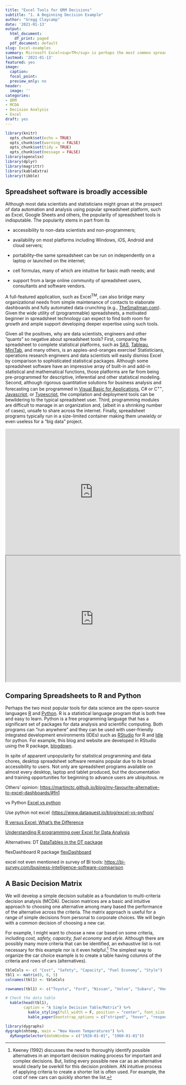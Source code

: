 ```yaml
---
title: "Excel Tools for QRM Decisions"
subtitle: "1. A Beginning Decision Example"
author: "Gregg Claycamp"
date: '2021-01-13'
output:
  html_document:
    df_print: paged
  pdf_document: default
slug: Excel-examples
summary: Microsoft Excel<sup>TM</sup> is perhaps the most common spreadsheet software on business desktops. Often it is the main tool for small businesses and a prototyping and team- or division-based tool for larger business. Spreadsheet software offers an easy way to control and automate repetitive processes from data collection to knowledge managemenr. Finally, Excel macros are a convenient framework for teaching basic methods in decision analyis.  
lastmod: '2021-01-13'
featured: yes
image:
  caption: 
  focal_point: 
  preview_only: no
header:
  image: ''
categories:
- QRM
- MCDA
- Decision Analysis
- Excel
draft: yes
---
```


```r
library(knitr)
  opts_chunk$set(echo = TRUE)
  opts_chunk$set(warning = FALSE)
  opts_chunk$set(tidy = TRUE)
  opts_chunk$set(message = FALSE)
library(openxlsx)
library(dplyr)
library(magrittr)
library(kableExtra)
library(tibble)
```

## Spreadsheet software is broadly accessible

Although most data scientists and statisticians might groan at the prospect of data automation and analysis using popular spreadsheet platform, such as Excel, Google Sheets and others, the popularity of spreadsheet tools is indisputable. The popularity stems in part from its

-   accessibility to non-data scientists and non-programmers;

-   availability on most platforms including Windows, iOS, Android and cloud servers;

-   portability--the same spreadsheet can be run on independently on a laptop or launched on the internet;

-   cell formulas, many of which are intuitive for basic math needs; and

-   support from a large online community of spreadsheet users, consultants and software vendors.

A full-featured application, such as Excel^TM^, can also bridge many organizational needs from simple maintenance of contacts to elaborate dashboards and fully automated data crunching (e.g., [TheSmallman.com](https://www.thesmallman.com/)). Given the wide utility of (programmable) spreadsheets, a motivated beginner in spreadsheet technology can expect to find both room for growth and ample support developing deeper expertise using such tools.

Given all the positives, why are data scientists, engineers and other "quants" so negative about spreadsheet tools? First, comparing the spreadsheet to complete statistical platforms, such as [SAS](https://www.sas.com "Statistical software - SAS"), [Tableau](https://www.tableau.com/), [MiniTab](www.minitab.com), and many others, is an apples-and-oranges exercise! Statisticians, operations research engineers and data scientists will easily dismiss Excel by comparison to sophisticated statistical packages. Although some spreadsheet software have an impressive array of built-in and add-in statistical and mathematical functions, those platforms are far from being pre-programmed for descriptive, inferential and other statistical modeling. Second, although rigorous quantitative solutions for business analysis and forecasting can be programmed in [Visual Basic for Applications](https://docs.microsoft.com/en-us/office/vba/library-reference/concepts/getting-started-with-vba-in-office), C\# or C^++^, [Javascript](javascript.com), or [Typescript](https://www.typescriptlang.org/), the compilation and deployment tools can be bewildering to the typical spreadsheet user. Third, programming modules are difficult to manage in an organization and, (albeit in a shrinking number of cases), unsafe to share across the internet. Finally, spreadsheet programs typically run in a size-limited container making them unwieldy or even useless for a "big data" project.

<iframe width="549" height="396" frameborder="0" scrolling="no" src="https://1drv.ms/x/s!AqpWBvfRUWuxhJ89IhzxRDFtFLjpGw?e=HAS2If">

</iframe>

<iframe width="549" height="396" frameboarder="0" scrolling="no" src="https://docs.google.com/spreadsheets/d/1Hpt8RfL7hNuVXEtH_yA2CJyXzw1jCfTJ2HGO9mRq6Dc/edit?usp=sharing">

</iframe>

## Comparing Spreadsheets to R and Python {style="blue"}

Perhaps the two most popular tools for data science are the open-source languages [R](https://www.r-project.org/about.html) and [Python](https://www.python.org/). R is a statistical language program that is both free and easy to learn. Python is a free programming language that has a significant set of packages for data analysis and scientific computing. Both programs can "run anywhere" and they can be used with user-friendly integrated development environments (IDEs) such as [RStudio](rstudio.com) for R and [Idle](https://docs.python.org/3/library/idle.html) for python. For example, this blog and website are developed in RStudio using the R package, [blogdown](https://bookdown.org/yihui/blogdown/).

In spite of apparent unpopularity for statistical programming and data chores, desktop spreadsheet software remains popular due to its broad accessibility to users. Not only are spreadsheet programs available on almost every desktop, laptop and tablet produced, but the documentation and training opportunities for beginning to advance users are ubiquitous. re

Others' opinion: <https://martinctc.github.io/blog/my-favourite-alternative-to-excel-dashboards/#fn1>

vs Python [Excel vs python](https://www.nobledesktop.com/learn/python/python-vs-excel)

Use python not excel :<https://www.dataquest.io/blog/excel-vs-python/>

[R versus Excel: What's the Difference](https://www.northeastern.edu/graduate/blog/r-vs-excel/)

[Understanding R programming over Excel for Data Analysis](https://www.gapintelligence.com/blog/understanding-r-programming-over-excel-for-data-analysis/)

Alternatives: DT [DataTables in the DT package](https://rstudio.github.io/DT/)

flexDashboard R package [flexDashboard](https://rmarkdown.rstudio.com/flexdashboard/)

excel not even mentioned in survey of BI tools: <https://bi-survey.com/business-intelligence-software-comparison>

## A Basic Decision Matrix

We will develop a simple decision suitable as a foundation to multi-criteria decision analysis (MCDA). Decision matrices are a basic and intuitive approach to choosing one alternative among many based the performance of the alternative across the criteria. The matrix approach is useful for a range of simple decisions from personal to corporate choices. We will begin with a common decision of choosing a new car.

For example, I might want to choose a new car based on some criteria, including *cost, safety, capacity, fuel economy* and *style*. Although there are possibly many more criteria that can be identified, an exhaustive list is not necessary for this example nor is it even helpful.[^1] The simplest way to organize the car choice example is to create a table having columns of the criteria and rows of cars (alternatives).

[^1]: Keeney (1992) discusses the need to thoroughly identify possible alternatives in an important decision making process for important and complex decisions. But, listing every possible new car as an alternative would clearly be overkill for this decision problem. AN intuitive process of applying criteria to create a shorter list is often used. For example, the cost of new cars can quickly shorten the list.

```r

tbleCols <- c( "Cost", "Safety", "Capacity", "Fuel Economy", "Style")
tbl1 <- matrix(0, 6, 5)
colnames(tbl1) <- tbleCols

rownames(tbl1) <- c("Toyota", "Ford", "Nissan", "Volvo", "Subaru", "Honda")

# Check the data table
  kable(head(tbl1),  
        caption = "A Simple Decision Table/Matrix") %>%
          kable_styling(full_width = F, position = "center", font_size = 16 ) %>%
          kable_paper(bootstrap_options = c("striped", "hover", "responsive"),  full_width = F , position = "center")
```

```r
library(dygraphs)
dygraph(nhtemp, main = "New Haven Temperatures") %>% 
  dyRangeSelector(dateWindow = c("1920-01-01", "1960-01-01"))
```

<!--chapter:end:2021-Excel-Examples-1.Rmd-->

